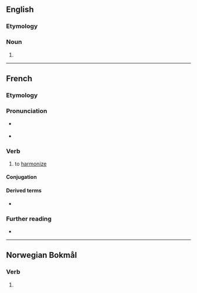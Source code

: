 ==English==

===Etymology===
{{suffix|en|harmonise|er|id2=agent noun}}

===Noun===
{{en-noun}}

# {{standard spelling of|from=non-Oxford British spelling|harmonizer}}

----

==French==

===Etymology===
{{suffix|fr|harmonie|iser}}

===Pronunciation===
* {{fr-muteh}} {{fr-IPA}}
* {{audio|Fr-harmoniser.ogg|Audio|lang=fr}}

===Verb===
{{fr-verb}}

# to [[harmonize]]

====Conjugation====
{{fr-conj-auto}}

====Derived terms====
* {{l|fr|harmonisation}}

===Further reading===
* {{R:TLFi}}

----

==Norwegian Bokmål==

===Verb===
{{nb-verb-form}}

# {{imperative of|harmonisere|lang=nb}}